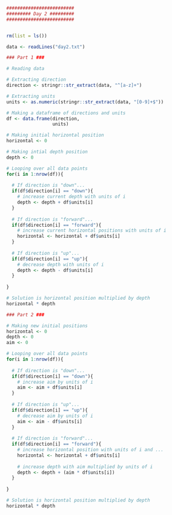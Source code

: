 ```r
#########################
######### Day 2 #########
#########################


rm(list = ls())

data <- readLines("day2.txt")

### Part 1 ###

# Reading data

# Extracting direction
direction <- stringr::str_extract(data, "^[a-z]+")

# Extracting units
units <- as.numeric(stringr::str_extract(data, "[0-9]+$"))

# Making a dataframe of directions and units 
df <- data.frame(direction,
                 units)

# Making initial horizontal position
horizontal <- 0

# Making intial depth position
depth <- 0

# Looping over all data points
for(i in 1:nrow(df)){
  
  # If direction is "down"...
  if(df$direction[i] == "down"){
    # increase current depth with units of i
    depth <- depth + df$units[i]
  }
  
  # If direction is "forward"...
  if(df$direction[i] == "forward"){
    # increase current horizontal positions with units of i
    horizontal <- horizontal + df$units[i]
  }
  
  # If direction is "up"...
  if(df$direction[i] == "up"){
    # decrease depth with units of i
    depth <- depth - df$units[i]
  }
  
}

# Solution is horizontal position multiplied by depth
horizontal * depth

### Part 2 ###

# Making new initial positions
horizontal <- 0
depth <- 0
aim <- 0

# Looping over all data points
for(i in 1:nrow(df)){
  
  # If direction is "down"...
  if(df$direction[i] == "down"){
    # increase aim by units of i
    aim <- aim + df$units[i]
  }
  
  # If direction is "up"...
  if(df$direction[i] == "up"){
    # decrease aim by units of i
    aim <- aim - df$units[i]
  }
  
  # If direction is "forward"...
  if(df$direction[i] == "forward"){
    # increase horizontal position with units of i and ...
    horizontal <- horizontal + df$units[i]
    
    # increase depth with aim multiplied by units of i
    depth <- depth + (aim * df$units[i])
  }
  
}

# Solution is horizontal position multiplied by depth
horizontal * depth
```
